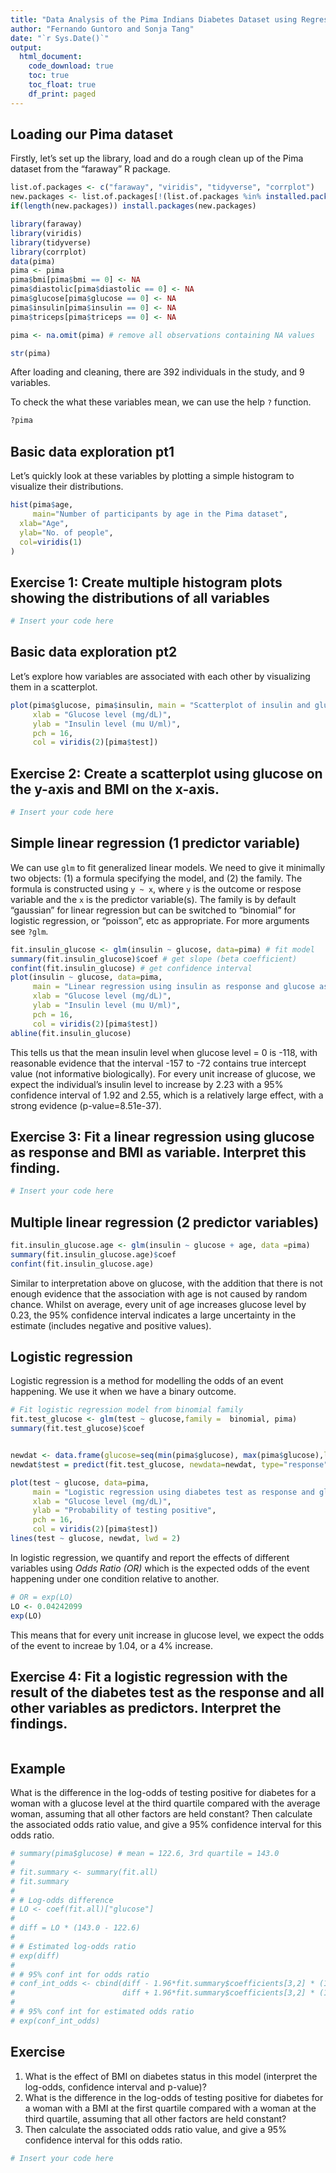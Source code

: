 ---
title: "Data Analysis of the Pima Indians Diabetes Dataset using Regressions in R"
author: "Fernando Guntoro and Sonja Tang"
date: "`r Sys.Date()`"
output: 
  html_document:
    code_download: true
    toc: true
    toc_float: true
    df_print: paged
---

## Loading our Pima dataset

Firstly, let's set up the library, load and do a rough clean up of the Pima dataset from the "faraway" R package.

```{r Library and load data, message=F, warning=F}
list.of.packages <- c("faraway", "viridis", "tidyverse", "corrplot")
new.packages <- list.of.packages[!(list.of.packages %in% installed.packages()[,"Package"])]
if(length(new.packages)) install.packages(new.packages)

library(faraway)
library(viridis)
library(tidyverse)
library(corrplot)
data(pima)
pima <- pima
pima$bmi[pima$bmi == 0] <- NA
pima$diastolic[pima$diastolic == 0] <- NA
pima$glucose[pima$glucose == 0] <- NA
pima$insulin[pima$insulin == 0] <- NA
pima$triceps[pima$triceps == 0] <- NA

pima <- na.omit(pima) # remove all observations containing NA values

str(pima)
```
After loading and cleaning, there are 392 individuals in the study, and 9 variables.

To check the what these variables mean, we can use the help `?` function.
```{r}
?pima
```

## Basic data exploration pt1

Let's quickly look at these variables by plotting a simple histogram to visualize their distributions.
```{r}
hist(pima$age,
     main="Number of participants by age in the Pima dataset",
  xlab="Age",
  ylab="No. of people",
  col=viridis(1)
)
```

## Exercise 1: Create multiple histogram plots showing the distributions of all variables
```{r}
# Insert your code here
```

## Basic data exploration pt2

Let's explore how variables are associated with each other by visualizing them in a scatterplot.

```{r}
plot(pima$glucose, pima$insulin, main = "Scatterplot of insulin and glucose",
     xlab = "Glucose level (mg/dL)",
     ylab = "Insulin level (mu U/ml)",
     pch = 16,
     col = viridis(2)[pima$test])
```

## Exercise 2: Create a scatterplot using glucose on the y-axis and BMI on the x-axis.
```{r}
# Insert your code here
```


## Simple linear regression (1 predictor variable)

We can use `glm` to fit generalized linear models. We need to give it minimally two objects: (1) a formula specifying the model, and (2) the family.
The formula is constructed using `y ~ x`, where `y` is the outcome or respose variable and the `x` is the predictor variable(s). The family is by default "gaussian" for linear regression but can be switched to "binomial" for logistic regression, or "poisson", etc as appropriate. For more arguments see `?glm`.

```{r}
fit.insulin_glucose <- glm(insulin ~ glucose, data=pima) # fit model
summary(fit.insulin_glucose)$coef # get slope (beta coefficient)
confint(fit.insulin_glucose) # get confidence interval
plot(insulin ~ glucose, data=pima,
     main = "Linear regression using insulin as response and glucose as variable",
     xlab = "Glucose level (mg/dL)",
     ylab = "Insulin level (mu U/ml)",
     pch = 16,
     col = viridis(2)[pima$test])
abline(fit.insulin_glucose)
```
This tells us that the mean insulin level when glucose level = 0 is -118, with reasonable evidence that the interval -157 to -72 contains true intercept value (not informative biologically). For every unit increase of glucose, we expect the individual's insulin level to increase by 2.23 with a 95% confidence interval of 1.92 and 2.55, which is a relatively large effect, with a strong evidence (p-value=8.51e-37). 


## Exercise 3: Fit a linear regression using glucose as response and BMI as variable. Interpret this finding.
```{r}
# Insert your code here
```

## Multiple linear regression (2 predictor variables)

```{r}
fit.insulin_glucose.age <- glm(insulin ~ glucose + age, data =pima)
summary(fit.insulin_glucose.age)$coef
confint(fit.insulin_glucose.age)
```
Similar to interpretation above on glucose, with the addition that there is not enough evidence that the association with age is not caused by random chance. Whilst on average, every unit of age increases glucose level by 0.23, the 95% confidence interval indicates a large uncertainty in the estimate (includes negative and positive values).

## Logistic regression

Logistic regression is a method for modelling the odds of an event happening. We use it when we have a binary outcome.

```{r}
# Fit logistic regression model from binomial family
fit.test_glucose <- glm(test ~ glucose,family =  binomial, pima)
summary(fit.test_glucose)$coef


newdat <- data.frame(glucose=seq(min(pima$glucose), max(pima$glucose),len=100))
newdat$test = predict(fit.test_glucose, newdata=newdat, type="response")

plot(test ~ glucose, data=pima,
     main = "Logistic regression using diabetes test as response and glucose as variable",
     xlab = "Glucose level (mg/dL)",
     ylab = "Probability of testing positive",
     pch = 16,
     col = viridis(2)[pima$test])
lines(test ~ glucose, newdat, lwd = 2)
```
In logistic regression, we quantify and report the effects of different variables using *Odds Ratio (OR)* which is the expected odds of the event happening under one condition relative to another.
```{r}
# OR = exp(LO)
LO <- 0.04242099
exp(LO)
```
This means that for every unit increase in glucose level, we expect the odds of the event to increae by 1.04, or a 4% increase.

## Exercise 4: Fit a logistic regression with the result of the diabetes test as the response and all other variables as predictors. Interpret the findings.
```{r}

```


## Example
What is the difference in the log-odds of testing positive for diabetes for a woman with a glucose level at the third quartile compared with the average woman, assuming that all other factors are held constant? Then calculate the associated odds ratio value, and give a 95% confidence interval for this odds ratio.
```{r}
# summary(pima$glucose) # mean = 122.6, 3rd quartile = 143.0
# 
# fit.summary <- summary(fit.all)
# fit.summary
# 
# # Log-odds difference
# LO <- coef(fit.all)["glucose"]
# 
# diff = LO * (143.0 - 122.6)
# 
# # Estimated log-odds ratio
# exp(diff)
# 
# # 95% conf int for odds ratio
# conf_int_odds <- cbind(diff - 1.96*fit.summary$coefficients[3,2] * (143.0 - 122.6),
#                        diff + 1.96*fit.summary$coefficients[3,2] * (143.0 - 122.6))
# 
# # 95% conf int for estimated odds ratio
# exp(conf_int_odds)
```


## Exercise
1. What is the effect of BMI on diabetes status in this model (interpret the log-odds, confidence interval and p-value)?
2. What is the difference in the log-odds of testing positive for diabetes for a woman with a BMI at the first quartile compared with a woman at the third quartile, assuming that all other factors are held constant?
3. Then calculate the associated odds ratio value, and give a 95% confidence interval for this odds ratio.

```{r}
# Insert your code here

```

